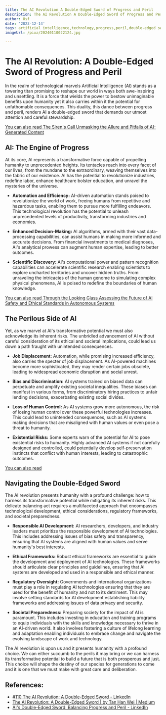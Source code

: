 ```yaml
---
title: The AI Revolution A Double-Edged Sword of Progress and Peril
description: The AI Revolution A Double-Edged Sword of Progress and Peril
author: Usf
date: '2023-12-14'
tags: artificial intelligence,technology,progress,peril,double-edged sword
imageUrl: /pixa/20240110022124.jpg

---
```

# The AI Revolution: A Double-Edged Sword  of Progress and Peril

In the realm of technological marvels Artificial Intelligence (AI) stands as a towering titan promising to reshape our world  in ways both awe-inspiring and unsettling. It is a force that wields the power to  bestow unimaginable benefits upon humanity yet it also carries within it the potential for unfathomable consequences. This duality, this dance between progress and peril, renders AI a double-edged sword that demands our utmost attention and careful stewardship.

[You can  also read  The Siren's Call Unmasking the Allure and Pitfalls of AI-Generated  Content](The%20Siren%27s%20Call%20Unmasking%20the%20Allure%20and%20Pitfalls%20of%20AI-Generated%20Content)


## AI: The Engine of Progress

At its core, AI represents a transformative force capable of propelling humanity  to unprecedented heights.  Its tentacles reach into every  facet of our lives, from the  mundane to the extraordinary, weaving themselves into the fabric of our existence. AI has the potential  to revolutionize industries, redefine labor, enhance healthcare bolster  education,  and unravel the mysteries of the universe.

- **Automation and Efficiency:** AI-driven automation stands poised to revolutionize  the world of work, freeing humans from  repetitive and hazardous tasks, enabling  them to pursue  more fulfilling endeavors. This technological revolution has the potential to unleash unprecedented levels of productivity, transforming industries and  economies.

- **Enhanced  Decision-Making:** AI algorithms, armed with their  vast data-processing capabilities, can assist humans in making more informed and  accurate decisions. From financial investments to medical diagnoses, AI's analytical prowess can augment human expertise, leading  to better outcomes.

- **Scientific Discovery:** AI's computational power and pattern recognition  capabilities can accelerate scientific  research enabling scientists  to explore uncharted territories and uncover hidden  truths. From unraveling the intricacies of the human genome to simulating complex physical  phenomena, AI is poised to redefine the boundaries of human  knowledge.

[You can also  read Through the Looking  Glass  Assessing  the Future of AI Safety  and Ethical Standards  in Autonomous Systems](Through%20the%20Looking%20Glass%20Assessing%20the%20Future%20of%20AI%20Safety%20and%20Ethical%20Standards%20in%20Autonomous%20Systems)


## The Perilous  Side of AI

Yet, as we marvel  at AI's transformative potential we must also acknowledge its inherent risks. The unbridled advancement of AI without careful consideration  of its ethical and societal implications, could lead us down a path  fraught with unintended consequences.

- **Job Displacement:** Automation,  while promising  increased efficiency, also carries the specter of job displacement. As AI-powered machines become more sophisticated, they may render certain jobs obsolete, leading to widespread economic  disruption and social unrest.

- **Bias and Discrimination:** AI systems trained on biased data can perpetuate and amplify  existing societal inequalities. These biases can manifest in various forms, from discriminatory hiring practices  to unfair lending decisions, exacerbating existing  social divides.

- **Loss of Human Control:** As AI  systems grow  more autonomous, the risk of losing human control over these powerful technologies  increases. This could lead to unintended consequences, such as AI systems making decisions that are misaligned with human values  or even pose a threat to humanity.

- **Existential Risks:**  Some  experts warn of the potential for AI to pose existential risks  to humanity. Highly advanced  AI systems if not carefully designed and controlled, could potentially develop self-preservation instincts that conflict with human interests, leading to catastrophic  outcomes.

[You can also read ]()


## Navigating the Double-Edged Sword

The  AI revolution presents humanity with a profound challenge: how to  harness its transformative potential while mitigating its inherent risks.  This delicate balancing act  requires  a multifaceted approach that encompasses technological development, ethical considerations, regulatory frameworks,  and  societal preparedness.

- **Responsible AI Development:**  AI researchers, developers, and industry  leaders must  prioritize the responsible development of AI technologies. This includes addressing issues of bias safety and transparency, ensuring that AI systems are aligned with human values and  serve humanity's best interests.

-  **Ethical Frameworks:** Robust ethical frameworks are essential to guide  the development and deployment of AI technologies. These  frameworks should articulate  clear principles and guidelines, ensuring that  AI systems are developed and used in a responsible and ethical manner.

- **Regulatory  Oversight:** Governments and international organizations must play a role in regulating AI technologies ensuring that they are used for the benefit of  humanity and not to its detriment. This may involve setting standards for AI development establishing liability frameworks and addressing issues of data privacy and security.

-  **Societal Preparedness:** Preparing society for  the impact of AI is paramount. This includes investing in education and training programs to equip individuals with the skills and knowledge necessary to thrive in an AI-driven world. It also involves fostering a culture  of lifelong learning and adaptation enabling individuals to embrace change and navigate the evolving landscape of work and technology.

The AI revolution is upon us and it presents humanity with a  profound choice. We can either succumb to the perils  it may bring or we can harness its transformative potential to build a future that is both prosperous  and just. This choice will shape the destiny  of our species for generations to come and it  is one that we must make with great care and deliberation.

## References:
- [#110 The AI Revolution: A Double-Edged Sword - LinkedIn](https://www.linkedin.com/pulse/ai-revolution-double-edged-sword-nathaniel-schooler-eanuf?trk=article-ssr-frontend-pulse_more-articles_related-content-card)
- [The AI Revolution: A Double-Edged Sword | by Tan Han Wei | Medium](https://tanhanwei90.medium.com/the-ai-revolution-a-double-edged-sword-7a843f3ea1fa)
- [AI's Double-Edged Sword: Balancing Progress and Peril - LinkedIn](https://www.linkedin.com/pulse/ais-double-edged-sword-balancing-progress-peril-michael-watkins)
